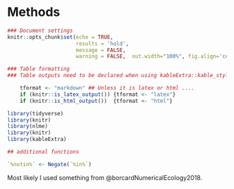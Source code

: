 # Methods


```r
### Document settings
knitr::opts_chunk$set(echo = TRUE,
                      results = 'hold',
                      message = FALSE,
                      warning = FALSE,  out.width="100%", fig.align='center' )

### Table formatting
### Table outputs need to be declared when using kableExtra::kable_styling()

    tformat <- "markdown" ## Unless it is latex or html ....
    if (knitr::is_latex_output()) {tformat <- "latex"}
    if (knitr::is_html_output())  {tformat <- "html"}


```


```r
library(tidyverse)
library(knitr)
library(nlme)
library(knitr)
library(kableExtra)

## additional functions

`%notin%` <- Negate(`%in%`)
```


Most likely I used something from @borcardNumericalEcology2018.
